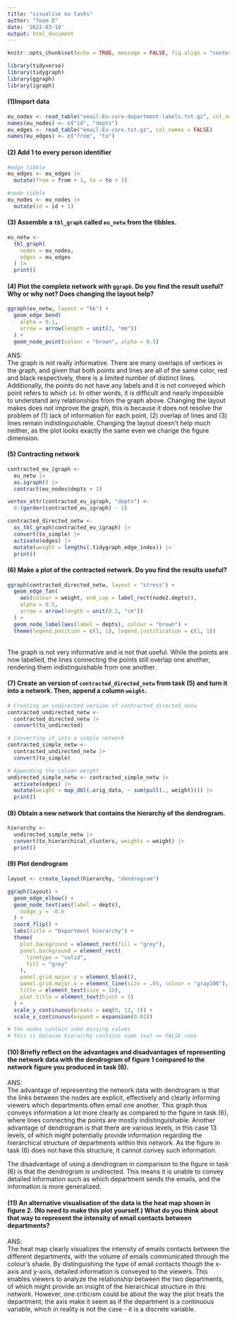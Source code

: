 ```yaml
---
title: "visualise eu tasks"
author: "Team D"
date: '2022-03-18'
output: html_document
---
```


```r
knitr::opts_chunk$set(echo = TRUE, message = FALSE, fig.align = "center")
```

```r
library(tidyverse)
library(tidygraph)
library(ggraph)
library(igraph)
```

#### (1)Import data
```r
eu_nodes <- read_table("email-Eu-core-department-labels.txt.gz", col_names = FALSE)
names(eu_nodes) <- c("id", "depts")
eu_edges <- read_table("email-Eu-core.txt.gz", col_names = FALSE)
names(eu_edges) <- c("from", "to")
```

#### (2) Add 1 to every person identifier
```r
#edge tibble
eu_edges <- eu_edges |>
  mutate(from = from + 1, to = to + 1)

#node tibble
eu_nodes <- eu_nodes |>
  mutate(id = id + 1)
```

#### (3) Assemble a `tbl_graph` called `eu_netw` from the tibbles.
```r
eu_netw <-
  tbl_graph(
    nodes = eu_nodes,
    edges = eu_edges
  ) |>
  print()
```

#### (4) Plot the complete network with `ggraph`. Do you find the result useful? Why or why not? Does changing the layout help?
```r
ggraph(eu_netw, layout = "kk") +
  geom_edge_bend(
    alpha = 0.1,
    arrow = arrow(length = unit(2, "mm"))
  ) +
  geom_node_point(colour = "brown", alpha = 0.5)
```
ANS: \
The graph is not really informative. There are many overlaps of vertices in the graph, and given that both points and lines are all of the same color, red and black respectively, there is a limited number of distinct lines. Additionally, the points do not have any labels and it is not conveyed which point refers to which `id`. In other words, it is difficult and nearly impossible to understand any relationships from the graph above. Changing the layout makes does not improve the graph, this is because it does not resolve the problem of (1) lack of information for each point, (2) overlap of lines and (3) lines remain indistinguishable. Changing the layout doesn't help much neither, as the plot looks exactly the same even we change the figure dimension. 

#### (5) Contracting network
```r
contracted_eu_igraph <-
  eu_netw |>
  as.igraph() |>
  contract(eu_nodes$depts + 1)

vertex_attr(contracted_eu_igraph, "depts") <-
  0:(gorder(contracted_eu_igraph) - 1)

contracted_directed_netw <-
  as_tbl_graph(contracted_eu_igraph) |>
  convert(to_simple) |>
  activate(edges) |>
  mutate(weight = lengths(.tidygraph_edge_index)) |>
  print()
```

#### (6) Make a plot of the contracted network. Do you find the results useful?
```r
ggraph(contracted_directed_netw, layout = "stress") +
  geom_edge_fan(
    aes(colour = weight, end_cap = label_rect(node2.depts)),
    alpha = 0.5,
    arrow = arrow(length = unit(0.2, "cm"))
  ) +
  geom_node_label(aes(label = depts), colour = "brown") +
  theme(legend.position = c(1, 1), legend.justification = c(1, 1))
```
\
The graph is not very informative and is not that useful. While the points are now labelled, the lines connecting the points still overlap one another, rendering them indistinguishable from one another.

#### (7) Create an \textbf{undirected} version of `contracted_directed_netw` from task (5) and turn it into a \textbf{simple} network. Then, append a column `weight`.
```r
# Creating an undirected version of contracted_directed_netw
contracted_undirected_netw <-
  contracted_directed_netw |>
  convert(to_undirected)

# Converting it into a simple network
contracted_simple_netw <-
  contracted_undirected_netw |>
  convert(to_simple)

# Appending the column weight
undirected_simple_netw <- contracted_simple_netw |>
  activate(edges) |>
  mutate(weight = map_dbl(.orig_data, ~ sum(pull(., weight)))) |>
  print()
```
#### (8) Obtain a new network that contains the hierarchy of the dendrogram.
```r
hierarchy <-
  undirected_simple_netw |>
  convert(to_hierarchical_clusters, weights = weight) |>
  print()
```


#### (9) Plot dendrogram
```r
layout <- create_layout(hierarchy, "dendrogram")

ggraph(layout) +
  geom_edge_elbow() +
  geom_node_text(aes(label = depts),
    nudge_y = -0.6
  ) +
  coord_flip() +
  labs(title = "Department hierarchy") +
  theme(
    plot.background = element_rect(fill = "grey"),
    panel.background = element_rect(
      linetype = "solid",
      fill = "grey"
    ),
    panel.grid.major.y = element_blank(),
    panel.grid.major.x = element_line(size = .05, colour = "gray100"),
    title = element_text(size = 10),
    plot.title = element_text(hjust = 1)
  ) +
  scale_y_continuous(breaks = seq(0, 12, 1)) +
  scale_x_continuous(expand = expansion(0.01))

# the nodes contain some missing values 
# this is because hierarchy contains some leaf == FALSE rows 
```

#### (10) Briefly reflect on the advantages and disadvantages of representing the network data with the dendrogram of figure 1 compared to the network figure you produced in task (6).
ANS: \
The advantage of representing the network data with dendrogram is that the links between the nodes are explicit, effectively and clearly informing viewers which departments often email one another. This graph thus conveys information a lot more clearly as compared to the figure in task (6), where lines connecting the points are mostly indistinguishable. Another advantage of dendrogram is that there are various levels, in this case 13 levels, of which might potentially provide information regarding the hierarchical structure of departments within this network. As the figure in task (6) does not have this structure, it cannot convey such information. \

The disadvantage of using a dendrogram in comparison to the figure in task (6) is that the dendrogram is undirected. This means it is unable to convey detailed information such as which department sends the emails, and the information is more generalized.

#### (11) An alternative visualisation of the data is the heat map shown in figure 2. (No need to make this plot yourself.) What do you think about that way to represent the intensity of email contacts between departments?
ANS: \
The heat map clearly visualizes the intensity of emails contacts between the different departments, with the volume of emails communicated through the colour's shade. By distinguishing the type of email contacts though the x-axis and y-axis, detailed information is conveyed to the viewers. This enables viewers to analyze the relationship between the two departments, of which might provide an insight of the hierarchical structure in this network. However, one criticism could be about the way the plot treats the department; the axis make it seem as if the department is a continuous variable, which in reality is not the case - it is a discrete variable. 
